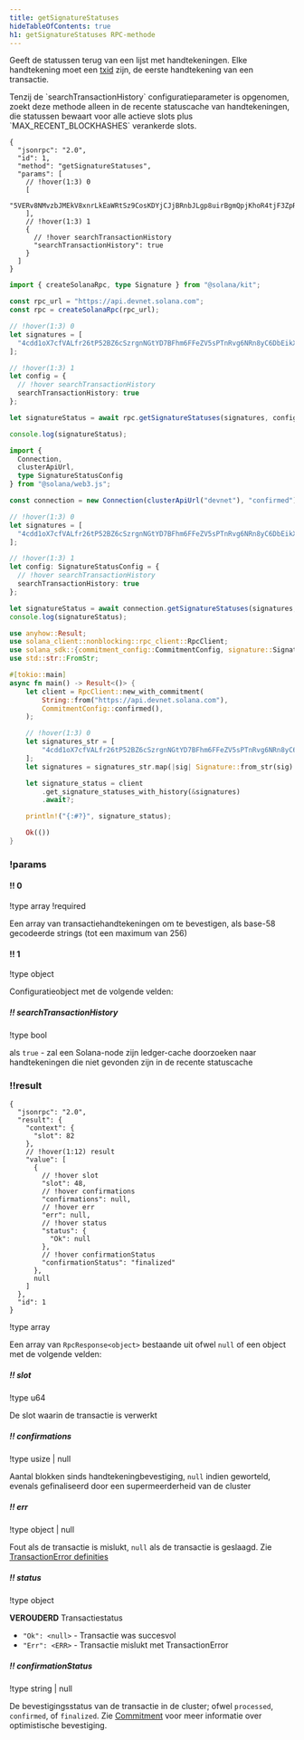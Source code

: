```yaml
---
title: getSignatureStatuses
hideTableOfContents: true
h1: getSignatureStatuses RPC-methode
---
```


Geeft de statussen terug van een lijst met handtekeningen. Elke handtekening
moet een [txid](/docs/references/terminology#transaction-id) zijn, de eerste
handtekening van een transactie.

<Callout type="info">
  Tenzij de `searchTransactionHistory` configuratieparameter is opgenomen, zoekt
  deze methode alleen in de recente statuscache van handtekeningen, die
  statussen bewaart voor alle actieve slots plus `MAX_RECENT_BLOCKHASHES`
  verankerde slots.
</Callout>

<APIMethod>

```jsonc !!request curl
{
  "jsonrpc": "2.0",
  "id": 1,
  "method": "getSignatureStatuses",
  "params": [
    // !hover(1:3) 0
    [
      "5VERv8NMvzbJMEkV8xnrLkEaWRtSz9CosKDYjCJjBRnbJLgp8uirBgmQpjKhoR4tjF3ZpRzrFmBV6UjKdiSZkQUW"
    ],
    // !hover(1:3) 1
    {
      // !hover searchTransactionHistory
      "searchTransactionHistory": true
    }
  ]
}
```

```ts !!request title="Kit"
import { createSolanaRpc, type Signature } from "@solana/kit";

const rpc_url = "https://api.devnet.solana.com";
const rpc = createSolanaRpc(rpc_url);

// !hover(1:3) 0
let signatures = [
  "4cdd1oX7cfVALfr26tP52BZ6cSzrgnNGtYD7BFhm6FFeZV5sPTnRvg6NRn8yC6DbEikXcrNChBM5vVJnTgKhGhVu" as unknown as Signature
];

// !hover(1:3) 1
let config = {
  // !hover searchTransactionHistory
  searchTransactionHistory: true
};

let signatureStatus = await rpc.getSignatureStatuses(signatures, config).send();

console.log(signatureStatus);
```

```ts !!request title="web3.js"
import {
  Connection,
  clusterApiUrl,
  type SignatureStatusConfig
} from "@solana/web3.js";

const connection = new Connection(clusterApiUrl("devnet"), "confirmed");

// !hover(1:3) 0
let signatures = [
  "4cdd1oX7cfVALfr26tP52BZ6cSzrgnNGtYD7BFhm6FFeZV5sPTnRvg6NRn8yC6DbEikXcrNChBM5vVJnTgKhGhVu"
];

// !hover(1:3) 1
let config: SignatureStatusConfig = {
  // !hover searchTransactionHistory
  searchTransactionHistory: true
};

let signatureStatus = await connection.getSignatureStatuses(signatures, config);
console.log(signatureStatus);
```

```rs !!request title="Rust"
use anyhow::Result;
use solana_client::nonblocking::rpc_client::RpcClient;
use solana_sdk::{commitment_config::CommitmentConfig, signature::Signature};
use std::str::FromStr;

#[tokio::main]
async fn main() -> Result<()> {
    let client = RpcClient::new_with_commitment(
        String::from("https://api.devnet.solana.com"),
        CommitmentConfig::confirmed(),
    );

    // !hover(1:3) 0
    let signatures_str = [
        "4cdd1oX7cfVALfr26tP52BZ6cSzrgnNGtYD7BFhm6FFeZV5sPTnRvg6NRn8yC6DbEikXcrNChBM5vVJnTgKhGhVu",
    ];
    let signatures = signatures_str.map(|sig| Signature::from_str(sig).unwrap());

    let signature_status = client
        .get_signature_statuses_with_history(&signatures)
        .await?;

    println!("{:#?}", signature_status);

    Ok(())
}
```

### !params

#### !! 0

!type array
!required

Een array van transactiehandtekeningen om te bevestigen, als base-58 gecodeerde
strings (tot een maximum van 256)

#### !! 1

!type object

Configuratieobject met de volgende velden:

##### !! searchTransactionHistory

!type bool

als `true` - zal een Solana-node zijn ledger-cache doorzoeken naar
handtekeningen die niet gevonden zijn in de recente statuscache

### !!result

```jsonc !response
{
  "jsonrpc": "2.0",
  "result": {
    "context": {
      "slot": 82
    },
    // !hover(1:12) result
    "value": [
      {
        // !hover slot
        "slot": 48,
        // !hover confirmations
        "confirmations": null,
        // !hover err
        "err": null,
        // !hover status
        "status": {
          "Ok": null
        },
        // !hover confirmationStatus
        "confirmationStatus": "finalized"
      },
      null
    ]
  },
  "id": 1
}
```

!type array

Een array van `RpcResponse<object>` bestaande uit ofwel `null` of een object met
de volgende velden:

##### !! slot

!type u64

De slot waarin de transactie is verwerkt

##### !! confirmations

!type usize | null

Aantal blokken sinds handtekeningbevestiging, `null` indien geworteld, evenals
gefinaliseerd door een supermeerderheid van de cluster

##### !! err

!type object | null

Fout als de transactie is mislukt, `null` als de transactie is geslaagd. Zie
[TransactionError definities](https://github.com/anza-xyz/solana-sdk/blob/50dfbd088c51b7229c67d432d8c8801dafaa7904/transaction-error/src/lib.rs#L15)

##### !! status

!type object

**VEROUDERD** Transactiestatus

- `"Ok": <null>` - Transactie was succesvol
- `"Err": <ERR>` - Transactie mislukt met TransactionError

##### !! confirmationStatus

!type string | null

De bevestigingsstatus van de transactie in de cluster; ofwel `processed`,
`confirmed`, of `finalized`. Zie
[Commitment](/docs/rpc/#configuring-state-commitment) voor meer informatie over
optimistische bevestiging.

</APIMethod>

